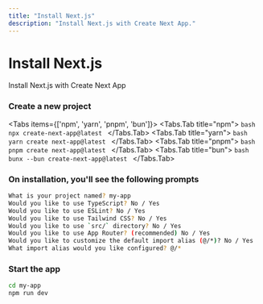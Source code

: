 ```yaml
---
title: "Install Next.js"
description: "Install Next.js with Create Next App."
---
```


# Install Next.js


<p className="opacity-80 text-lg">Install Next.js with Create Next App</p>

<Steps>
  
### Create a new project

<Tabs items={['npm', 'yarn', 'pnpm', 'bun']}>
  <Tabs.Tab title="npm">
    ```bash
    npx create-next-app@latest
    ```
  </Tabs.Tab>
  <Tabs.Tab title="yarn">
    ```bash
    yarn create next-app@latest
    ```
  </Tabs.Tab>
  <Tabs.Tab title="pnpm">
    ```bash
    pnpm create next-app@latest
    ```
  </Tabs.Tab>
  <Tabs.Tab title="bun">
    ```bash
    bunx --bun create-next-app@latest
    ```
  </Tabs.Tab>
</Tabs>

### On installation, you'll see the following prompts

```bash
What is your project named? my-app
Would you like to use TypeScript? No / Yes
Would you like to use ESLint? No / Yes
Would you like to use Tailwind CSS? No / Yes
Would you like to use `src/` directory? No / Yes
Would you like to use App Router? (recommended) No / Yes
Would you like to customize the default import alias (@/*)? No / Yes
What import alias would you like configured? @/*
```

### Start the app

```bash
cd my-app
npm run dev
```

</Steps>
